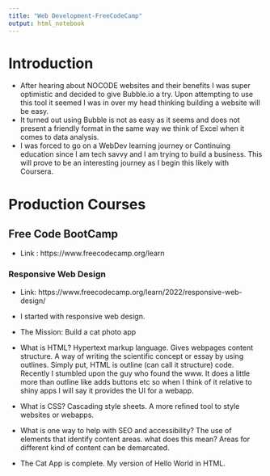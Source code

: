 ```yaml
---
title: "Web Development-FreeCodeCamp"
output: html_notebook
---
```


# Introduction

- After hearing about NOCODE websites and their benefits I was super optimistic and decided to give Bubble.io a try. Upon attempting to use this tool it seemed I was in over my head thinking building a website will be easy.
- It turned out using Bubble is not as easy as it seems and does not present a friendly format in the same way we think of Excel when it comes to data analysis.
- I was forced to go on a WebDev learning journey or Continuing education since I am tech savvy and I am trying to build a business. This will prove to be an interesting journey as I begin this likely with Coursera.

# Production Courses

## Free Code BootCamp

- Link : https://www.freecodecamp.org/learn

### Responsive Web Design

- Link: https://www.freecodecamp.org/learn/2022/responsive-web-design/

- I started with responsive web design.

- The Mission: Build a cat photo app

- What is HTML? Hypertext markup language. Gives webpages content structure. A way of writing the scientific concept or essay by using outlines. Simply put, HTML is outline (can call it structure) code. Recently I stumbled upon the guy who found the www. It does a little more than outline like adds buttons etc so when I think of it relative to shiny apps I will say it provides the UI for a webapp.

- What is CSS? Cascading style sheets. A more refined tool to style websites or webapps.

- What is one way to help with SEO and accessibility? The use of elements that identify content areas. what does this mean? Areas for different kind of content can be demarcated.

- The Cat App is complete. My version of Hello World in HTML.

